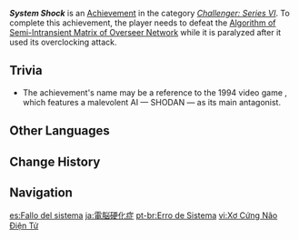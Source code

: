 {{Achievement Infobox
|id           = 82140
|order id     = 2140
|category     = Challenger: Series VI
|description  = Defeat the [[Algorithm of Semi-Intransient Matrix of Overseer Network]] in its overclocked, Overloaded state.
|requirements = Defeat the boss while it is paralyzed after completing its overclocking attack.
|primogems    = 5
|tracking     = 
|topic        = Algorithm of Semi-Intransient Matrix of Overseer Network
|hidden       = 
}}
'''''System Shock''''' is an [[Achievement]] in the category ''[[Challenger: Series VI]]''. To complete this achievement, the player needs to defeat the [[Algorithm of Semi-Intransient Matrix of Overseer Network]] while it is paralyzed after it used its overclocking attack.
<!--
==Gameplay Notes==
*
-->
==Trivia==
* The achievement's name may be a reference to the 1994 video game ''{{w|System Shock}}'', which features a malevolent AI &mdash; SHODAN &mdash; as its main antagonist.
<!--
==Video Guides==
{{EVT
|video1   = 
|caption1 = 
}}
-->
==Other Languages==
{{Other Languages
|en      = System Shock
|zhs     = 电子脑硬化症
|zhs_rm  = Diànzǐ-nǎo Yìnghuà-zhèng
|zht     = 電子腦硬化症
|zht_rm  = Diànzǐ-nǎo Yìnghuà-zhèng
|zh_tl   = Electronic Brain Sclerosis
|ja      = 電脳硬化症
|ja_rm   = Dennou Koukashou
|ja_tl   = 
|ko      = 전자 뇌경화증
|ko_tl   = Electronic Cerebrosclerosis
|es      = Fallo del sistema
|es_tl   = System Failure
|fr      = Choc, oh là !
|fr_tl   = Shock, Oh Dear!
|ru      = Сбой системы
|ru_tl   = System Failure
|th      = ช็อตลึกถึงระบบภายใน
|th_rm   = 
|th_tl   = 
|vi      = Xơ Cứng Não Điện Tử
|vi_tl   = 
|de      = Sklerose des elektronischen Gehirns
|de_tl   = Sclerosis of the Electronic Brain
|id      = Konslet
|id_tl   = Short Circuit
|pt      = Erro de Sistema
|pt_tl   = 
|tr      = Sistem Hatası
|tr_tl   = System Failure
|it      = Shock di sistema
|it_tl   = 
}}

==Change History==
{{Change History|3.1}}
<!--
==References==
{{Reflist}}
-->
==Navigation==
{{Achievement Navbox}}

[[es:Fallo del sistema]]
[[ja:電脳硬化症]]
[[pt-br:Erro de Sistema]]
[[vi:Xơ Cứng Não Điện Tử]]